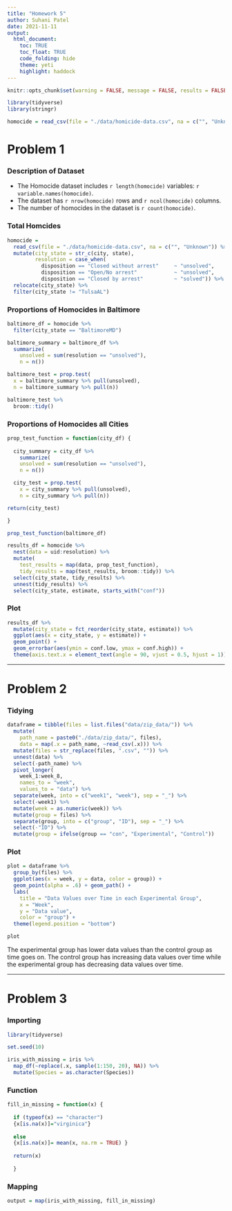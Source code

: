 ```yaml
---
title: "Homework 5"
author: Suhani Patel 
date: 2021-11-11
output:
  html_document:
    toc: TRUE
    toc_float: TRUE
    code_folding: hide
    theme: yeti
    highlight: haddock
---
```


```r
knitr::opts_chunk$set(warning = FALSE, message = FALSE, results = FALSE) 
```

```r
library(tidyverse)
library(stringr)
```

```r
homocide = read_csv(file = "./data/homicide-data.csv", na = c("", "Unknown")) #changes unknown to NA
```

# Problem 1

### Description of Dataset 
* The Homocide dataset includes `r length(homocide)` variables: `r variable.names(homocide)`.
* The dataset has `r nrow(homocide)` rows and `r ncol(homocide)` columns.
* The number of homocides in the dataset is `r count(homocide)`.

### Total Homcides
```r
homocide = 
  read_csv(file = "./data/homicide-data.csv", na = c("", "Unknown")) %>%  #changes unknown to NA
  mutate(city_state = str_c(city, state),
         resolution = case_when(
           disposition == "Closed without arrest"     ~ "unsolved",
           disposition == "Open/No arrest"            ~ "unsolved",
           disposition == "Closed by arrest"          ~ "solved")) %>% 
  relocate(city_state) %>% 
  filter(city_state != "TulsaAL")
```

### Proportions of Homocides in Baltimore
```r
baltimore_df = homocide %>% 
  filter(city_state == "BaltimoreMD")

baltimore_summary = baltimore_df %>% 
  summarize(
    unsolved = sum(resolution == "unsolved"),
    n = n())

baltimore_test = prop.test(
  x = baltimore_summary %>% pull(unsolved),
  n = baltimore_summary %>% pull(n))

baltimore_test %>% 
  broom::tidy()
```

### Proportions of Homocides all Cities
```r
prop_test_function = function(city_df) {
  
  city_summary = city_df %>% 
    summarize(
    unsolved = sum(resolution == "unsolved"),
    n = n())

  city_test = prop.test(
    x = city_summary %>% pull(unsolved),
    n = city_summary %>% pull(n))

return(city_test)

}

prop_test_function(baltimore_df)
```

```r
results_df = homocide %>% 
  nest(data = uid:resolution) %>% 
  mutate(
    test_results = map(data, prop_test_function),
    tidy_results = map(test_results, broom::tidy)) %>% 
  select(city_state, tidy_results) %>% 
  unnest(tidy_results) %>% 
  select(city_state, estimate, starts_with("conf"))
```

### Plot
```r
results_df %>% 
  mutate(city_state = fct_reorder(city_state, estimate)) %>% 
  ggplot(aes(x = city_state, y = estimate)) +
  geom_point() +
  geom_errorbar(aes(ymin = conf.low, ymax = conf.high)) +
  theme(axis.text.x = element_text(angle = 90, vjust = 0.5, hjust = 1))
```
  
******

# Problem 2

### Tidying
```r
dataframe = tibble(files = list.files("data/zip_data/")) %>% 
  mutate(
    path_name = paste0("./data/zip_data/", files),
    data = map(.x = path_name, ~read_csv(.x))) %>% 
  mutate(files = str_replace(files, ".csv", "")) %>% 
  unnest(data) %>% 
  select(-path_name) %>% 
  pivot_longer(
    week_1:week_8,
    names_to = "week",
    values_to = "data") %>% 
  separate(week, into = c("week1", "week"), sep = "_") %>% 
  select(-week1) %>% 
  mutate(week = as.numeric(week)) %>% 
  mutate(group = files) %>% 
  separate(group, into = c("group", "ID"), sep = "_") %>% 
  select(-"ID") %>% 
  mutate(group = ifelse(group == "con", "Experimental", "Control")) 
```

### Plot 

```r
plot = dataframe %>% 
  group_by(files) %>%  
  ggplot(aes(x = week, y = data, color = group)) +
  geom_point(alpha = .6) + geom_path() +
  labs(
    title = "Data Values over Time in each Experimental Group",
    x = "Week",
    y = "Data value",
    color = "group") + 
  theme(legend.position = "bottom")

plot
```

The experimental group has lower data values than the control group as time goes on. The control group has increasing data values over time while the experimental group has decreasing data values over time. 

******

# Problem 3

### Importing
```r
library(tidyverse)

set.seed(10)

iris_with_missing = iris %>% 
  map_df(~replace(.x, sample(1:150, 20), NA)) %>%
  mutate(Species = as.character(Species))
```

### Function
```r
fill_in_missing = function(x) {
  
  if (typeof(x) == "character") 
  {x[is.na(x)]="virginica"}
  
  else 
  {x[is.na(x)]= mean(x, na.rm = TRUE) }
  
  return(x)
  
  }
```

### Mapping 

```r
output = map(iris_with_missing, fill_in_missing) 
```

